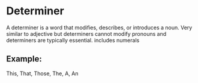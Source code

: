 # Determiner

A determiner is a word that modifies, describes, or introduces a noun. Very similar to adjective but determiners cannot modify pronouns and determiners are typically essential. includes numerals

## Example:

This, That, Those, The, A, An